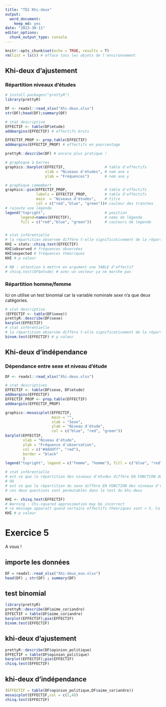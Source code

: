 ```yaml
---
title: "TD2 Khi-deux"
output:
  word_document:
    keep_md: yes
date: "2023-30-11"
editor_options: 
  chunk_output_type: console
---
```


```r
knitr::opts_chunk$set(echo = TRUE, results = T)
rm(list = ls()) # efface tous les objets de l'environnement
```

## Khi-deux d'ajustement

### Répartition niveaux d'études
```r
# install.packages("prettyR")
library(prettyR)

DF <- readxl::read_xlsx("Xhi-deux.xlsx")
str(DF);head(DF);summary(DF)

# stat descriptive
EFFECTIF <- table(DF$etude)
addmargins(EFFECTIF) # effectifs bruts

EFFECTIF_PROP <- prop.table(EFFECTIF) 
addmargins(EFFECTIF_PROP) # effectifs en pourcentage

prettyR::describe(DF) # encore plus pratique !

# graphique à barres
graphics::barplot(EFFECTIF,                  # table d'effectifs
                  xlab = "Niveaux d'études", # nom axe x
                  ylab = "Fréquences")       # nom axe y

# graphique camembert
graphics::pie(EFFECTIF_PROP,                 # table d'effectifs
              labels = EFFECTIF_PROP,        # table d'effectifs
              main  = "Niveaux d'études",    # titre
              col = c("red","blue", "green"))# couleur des tranches
# rajoute une légende
legend("topright",                           # position
       legend=names(EFFECTIF),               # noms de légende
       fill = c("red","blue", "green"))      # couleurs de légende


# stat inférentielle
# la répartition observée diffère t-elle significativement de la répartition théorique ?
KHI = stats::chisq.test(EFFECTIF)
KHI$observed # fréquences observées
KHI$expected # fréquences théoriques
KHI # p valeur

# NB : attention à mettre en argument une TABLE d'effectif
# chisq.test(DF$etude) # avec un vecteur ça ne marche pas
```

### Répartition homme/femme

Ici on utilise un test binomial car la variable nominale *sexe* n'a que deux catégories. 

```r
# stat descriptive
(EFFECTIF <- table(DF$sexe))
prettyR::describe(DF$sexe)
barplot(EFFECTIF)
# stat inférentielle
# la répartition observée diffère t-elle significativement de la répartition théorique (50%-50%) ?
binom.test(EFFECTIF) # p valeur
```

## Khi-deux d'indépendance

### Dépendance entre sexe et niveau d'étude

```r
DF <- readxl::read_xlsx("Xhi-deux.xlsx")

# stat descriptives
EFFECTIF <- table(DF$sexe, DF$etude)
addmargins(EFFECTIF)
EFFECTIF_PROP <- prop.table(EFFECTIF)
addmargins(EFFECTIF_PROP)

graphics::mosaicplot(EFFECTIF,
                     main = "",
                     xlab = "Sexe",
                     ylab = "Niveau d'étude",
                     col = c("blue", "red", "green"))
barplot(EFFECTIF,
        xlab = "Niveau d'étude",
        ylab = "Fréquence d'observation",
        col = c("#ddddff", "red"),
        border = "black"
        )
legend("topright", legend = c("femme", "homme"), fill = c("blue", "red"))

# stat inférentielle
# est ce que la répartition des niveaux d'études diffère EN FONCTION du sexe ?
# OU
# est ce que la répartition du sexe diffère EN FONCTION des niveaux d'études ?
# ces deux questions sont permutables dans le test du khi-deux

KHI <- chisq.test(EFFECTIF) 
# Warning : Chi-squared approximation may be incorrect
# ce message apparaît quand certains effectifs théoriques sont < 5. Ca n'est pas un problème car la fonction chisq.test applique une correction statistique quand c'est le cas.
KHI # p valeur
```

# Exercice 5

A vous !

## importe les données
```r
DF = readxl::read_xlsx("Xhi-deux_exo.xlsx")
head(DF) ; str(DF) ; summary(DF)
```

## test binomial
```r
library(prettyR)
prettyR::describe(DF$aime_coriandre)
EFFECTIF = table(DF$aime_coriandre)
barplot(EFFECTIF);pie(EFFECTIF)
binom.test(EFFECTIF)
```

## khi-deux d'ajustement
```r
prettyR::describe(DF$opinion_politique)
EFFECTIF = table(DF$opinion_politique)
barplot(EFFECTIF);pie(EFFECTIF)
chisq.test(EFFECTIF)
```

## khi-deux d'indépendance
```r
(EFFECTIF = table(DF$opinion_politique,DF$aime_coriandre))
mosaicplot(EFFECTIF,col = c(2,4))
chisq.test(EFFECTIF)
```
